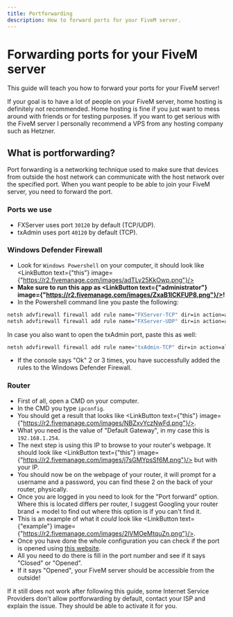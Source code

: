 ```yaml
---
title: Portforwarding
description: How to forward ports for your FiveM server.
---
```



# Forwarding ports for your FiveM server

This guide will teach you how to forward your ports for your FiveM server!

<Callout type="warning">
If your goal is to have a lot of people on your FiveM server, home hosting is definitely not recommended. Home hosting is fine if you just want to mess around with friends or for testing purposes.
If you want to get serious with the FiveM server I personally recommend a VPS from any hosting company such as Hetzner.
</Callout>

## What is portforwarding?

Port forwarding is a networking technique used to make sure that devices from outside the host network can communicate with the host network over the specified port.
When you want people to be able to join your FiveM server, you need to forward the port.

### Ports we use

- FXServer uses port `30120` by default (TCP/UDP).
- txAdmin uses port `40120` by default (TCP).

### Windows Defender Firewall

- Look for `Windows Powershell` on your computer, it should look like <LinkButton text={"this"} image={"https://r2.fivemanage.com/images/adTLy25KkOwp.png"}/>
- **Make sure to run this app as <LinkButton text={"administrator"} image={"https://r2.fivemanage.com/images/ZxaB1ICKFUP8.png"}/>!**
- In the Powershell command line you paste the following:
```cmd
netsh advfirewall firewall add rule name="FXServer-TCP" dir=in action=allow protocol=TCP localport=30120
netsh advfirewall firewall add rule name="FXServer-UDP" dir=in action=allow protocol=UDP localport=30120
```
In case you also want to open the txAdmin port, paste this as well:
```cmd
netsh advfirewall firewall add rule name="txAdmin-TCP" dir=in action=allow protocol=TCP localport=40120
```
- If the console says "Ok" 2 or 3 times, you have successfully added the rules to the Windows Defender Firewall.

### Router

- First of all, open a CMD on your computer.
- In the CMD you type `ipconfig`.
- You should get a result that looks like <LinkButton text={"this"} image={"https://r2.fivemanage.com/images/NBZxvYczNwFd.png"}/>.  
- What you need is the value of "Default Gateway", in my case this is `192.168.1.254`.
- The next step is using this IP to browse to your router's webpage. It should look like <LinkButton text={"this"} image={"https://r2.fivemanage.com/images/j7sGMYpsSf6M.png"}/> but with your IP.
- You should now be on the webpage of your router, it will prompt for a username and a password, you can find these 2 on the back of your router, physically.
- Once you are logged in you need to look for the "Port forward" option. Where this is located differs per router, I suggest Googling your router brand + model to find out where this option is if you can't find it.
- This is an example of what it *could* look like <LinkButton text={"example"} image={"https://r2.fivemanage.com/images/2lVMOeMtquZn.png"}/>.
- Once you have done the whole configuration you can check if the port is opened using [this website](https://portchecker.co).
- All you need to do there is fill in the port number and see if it says "Closed" or "Opened".
- If it says "Opened", your FiveM server should be accessible from the outside!

<Callout type="warning">
If it still does not work after following this guide, some Internet Service Providers don't allow portforwarding by default, contact your ISP and explain the issue. They should be able to activate it for you.
</Callout>